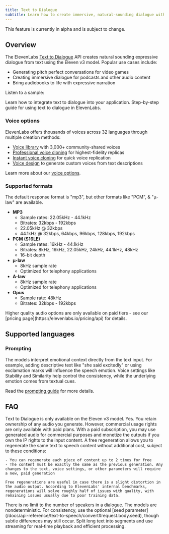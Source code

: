 ```yaml
---
title: Text to Dialogue
subtitle: Learn how to create immersive, natural-sounding dialogue with ElevenLabs.
---
```


<Warning>
  This feature is currently in alpha and is subject to change.
</Warning>

## Overview

The ElevenLabs [Text to Dialogue](/docs/api-reference/text-to-dialogue) API creates natural sounding expressive dialogue from text using the Eleven v3 model. Popular use cases include:

- Generating pitch perfect conversations for video games
- Creating immersive dialogue for podcasts and other audio content
- Bring audiobooks to life with expressive narration

Listen to a sample:

<elevenlabs-audio-player
    audio-title="Dialogue example"
    audio-src="/assets/audio/dialogue.mp3"
/>

<CardGroup cols={2}>
  <Card
    title="Developer tutorial"
    icon="duotone book-sparkles"
    href="/docs/cookbooks/text-to-dialogue/quickstart"
  >
    Learn how to integrate text to dialogue into your application.
  </Card>
  <Card
    title="Product guide"
    icon="duotone book-user"
    href="/docs/product-guides/playground/text-to-dialogue"
  >
    Step-by-step guide for using text to dialogue in ElevenLabs.
  </Card>
</CardGroup>

### Voice options

ElevenLabs offers thousands of voices across 32 languages through multiple creation methods:

- [Voice library](/docs/capabilities/voices) with 3,000+ community-shared voices
- [Professional voice cloning](/docs/capabilities/voices#cloned) for highest-fidelity replicas
- [Instant voice cloning](/docs/capabilities/voices#cloned) for quick voice replication
- [Voice design](/docs/capabilities/voices#voice-design) to generate custom voices from text descriptions

Learn more about our [voice options](/docs/capabilities/voices).

### Supported formats

The default response format is "mp3", but other formats like "PCM", & "μ-law" are available.

- **MP3**
  - Sample rates: 22.05kHz - 44.1kHz
  - Bitrates: 32kbps - 192kbps
  - 22.05kHz @ 32kbps
  - 44.1kHz @ 32kbps, 64kbps, 96kbps, 128kbps, 192kbps
- **PCM (S16LE)**
  - Sample rates: 16kHz - 44.1kHz
  - Bitrates: 8kHz, 16kHz, 22.05kHz, 24kHz, 44.1kHz, 48kHz
  - 16-bit depth
- **μ-law**
  - 8kHz sample rate
  - Optimized for telephony applications
- **A-law**
  - 8kHz sample rate
  - Optimized for telephony applications
- **Opus**
  - Sample rate: 48kHz
  - Bitrates: 32kbps - 192kbps

<Success>
  Higher quality audio options are only available on paid tiers - see our [pricing
  page](https://elevenlabs.io/pricing/api) for details.
</Success>

## Supported languages

<Markdown src="/snippets/v3-model-languages.mdx" />

### Prompting

The models interpret emotional context directly from the text input. For example, adding
descriptive text like "she said excitedly" or using exclamation marks will influence the speech
emotion. Voice settings like Stability and Similarity help control the consistency, while the
underlying emotion comes from textual cues.

Read the [prompting guide](/docs/best-practices/prompting) for more details.

## FAQ

<AccordionGroup>
  <Accordion title="Can I use any model?">
    Text to Dialogue is only available on the Eleven v3 model.
  </Accordion>
  <Accordion title="Do I own the audio output?">
    Yes. You retain ownership of any audio you generate. However, commercial usage rights are only
    available with paid plans. With a paid subscription, you may use generated audio for commercial
    purposes and monetize the outputs if you own the IP rights to the input content.
  </Accordion>
  <Accordion title="What qualifies as a free regeneration?">
    A free regeneration allows you to regenerate the same text to speech content without additional cost, subject to these conditions:

    - You can regenerate each piece of content up to 2 times for free
    - The content must be exactly the same as the previous generation. Any changes to the text, voice settings, or other parameters will require a new, paid generation

    Free regenerations are useful in case there is a slight distortion in the audio output. According to ElevenLabs' internal benchmarks, regenerations will solve roughly half of issues with quality, with remaining issues usually due to poor training data.

  </Accordion>
  <Accordion title="How many speakers can my dialogue have?">
    There is no limit to the number of speakers in a dialogue.
  </Accordion>
  <Accordion title="Why is my output sometimes inconsistent?">
    The models are nondeterministic. For consistency, use the optional [seed
    parameter](/docs/api-reference/text-to-speech/convert#request.body.seed), though subtle
    differences may still occur.
  </Accordion>
  <Accordion title="What's the best practice for large text conversions?">
    Split long text into segments and use streaming for real-time playback and efficient processing.
  </Accordion>
</AccordionGroup>
